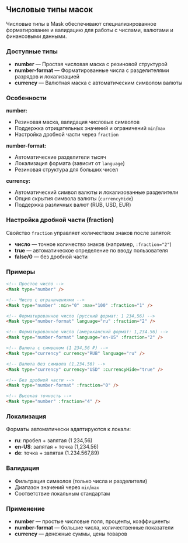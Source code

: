 ## Числовые типы масок

Числовые типы в Mask обеспечивают специализированное форматирование и валидацию для работы с числами, валютами и финансовыми данными.

### Доступные типы

- **number** — Простая числовая маска с резиновой структурой
- **number-format** — Форматированные числа с разделителями разрядов и локализацией
- **currency** — Валютная маска с автоматическим символом валюты

### Особенности

**number:**
- Резиновая маска, валидация числовых символов
- Поддержка отрицательных значений и ограничений `min`/`max`
- Настройка дробной части через `fraction`

**number-format:**
- Автоматические разделители тысяч
- Локализация формата (зависит от `language`)
- Резиновая структура для больших чисел

**currency:**
- Автоматический символ валюты и локализованные разделители
- Опция скрытия символа валюты (`currencyHide`)
- Поддержка различных валют (RUB, USD, EUR)

### Настройка дробной части (fraction)

Свойство `fraction` управляет количеством знаков после запятой:

- **число** — точное количество знаков (например, `:fraction="2"`)
- **true** — автоматическое определение по вводу пользователя
- **false/0** — без дробной части

### Примеры

```html
<!-- Простое число -->
<Mask type="number" />

<!-- Число с ограничениями -->
<Mask type="number" :min="0" :max="100" :fraction="1" />

<!-- Форматированное число (русский формат: 1 234,56) -->
<Mask type="number-format" language="ru" :fraction="2" />

<!-- Форматированное число (американский формат: 1,234.56) -->
<Mask type="number-format" language="en-US" :fraction="2" />

<!-- Валюта с символом (1 234,56 ₽) -->
<Mask type="currency" currency="RUB" language="ru" />

<!-- Валюта без символа (1,234.56) -->
<Mask type="currency" currency="USD" :currencyHide="true" />

<!-- Без дробной части -->
<Mask type="number-format" :fraction="0" />

<!-- Высокая точность -->
<Mask type="number" :fraction="4" />
```

### Локализация

Форматы автоматически адаптируются к локали:
- **ru**: пробел + запятая (1 234,56)
- **en-US**: запятая + точка (1,234.56)
- **de**: точка + запятая (1.234.567,89)

### Валидация

- Фильтрация символов (только числа и разделители)
- Диапазон значений через `min`/`max`
- Соответствие локальным стандартам

### Применение

- **number** — простые числовые поля, проценты, коэффициенты
- **number-format** — большие числа, количественные показатели
- **currency** — денежные суммы, цены товаров
